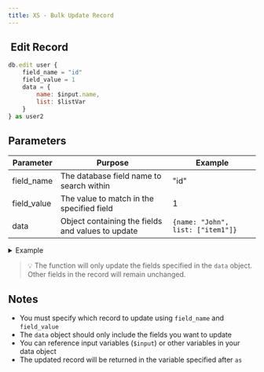 ```yaml
---
title: XS - Bulk Update Record
---
```


## <img src="../assets/CleanShot 2025-02-27 at 10.32.33@2x.png" alt="" data-size="line">  Edit Record <a href="#xs-secretkey" id="xs-secretkey"></a>

```javascript
db.edit user {
    field_name = "id"
    field_value = 1
    data = {
        name: $input.name,
        list: $listVar
    }
} as user2
```

## Parameters

| Parameter    | Purpose                                           | Example                           |
| ------------ | ------------------------------------------------- | --------------------------------- |
| field\_name  | The database field name to search within          | "id"                              |
| field\_value | The value to match in the specified field         | 1                                 |
| data         | Object containing the fields and values to update | `{name: "John", list: ["item1"]}` |

<details>

<summary>Example</summary>

```javascript
// Update a user's name and list
db.edit user {
    field_name = "id"
    field_value = 1
    data = {
        name: $input.name,
        list: $listVar
    }
} as user2

// Update specific fields in a record
db.edit products {
    field_name = "sku"
    field_value = "PROD-123"
    data = {
        price: 29.99,
        stock: 100
    }
} as updatedProduct
```

</details>

> 💡 The function will only update the fields specified in the `data` object. Other fields in the record will remain unchanged.

## Notes

* You must specify which record to update using `field_name` and `field_value`
* The `data` object should only include the fields you want to update
* You can reference input variables (`$input`) or other variables in your data object
* The updated record will be returned in the variable specified after `as`
